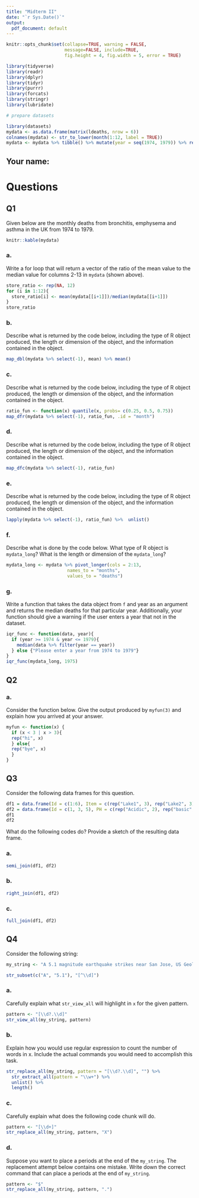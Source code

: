 ```yaml
---
title: "Midterm II"
date: "`r Sys.Date()`"
output:
  pdf_document: default
---
```



```r
knitr::opts_chunk$set(collapse=TRUE, warning = FALSE, 
                      message=FALSE, include=TRUE, 
                      fig.height = 4, fig.width = 5, error = TRUE)

library(tidyverse)
library(readr)
library(dplyr)
library(tidyr)
library(purrr)
library(forcats)
library(stringr)
library(lubridate)

# prepare datasets

library(datasets)
mydata <- as.data.frame(matrix(ldeaths, nrow = 6))
colnames(mydata) <- str_to_lower(month(1:12, label = TRUE))
mydata <- mydata %>% tibble() %>% mutate(year = seq(1974, 1979)) %>% relocate(year, .before = jan)
```


## Your name: 

\vspace*{1in}

# Questions



## Q1 

Given below are the monthly deaths from bronchitis, emphysema and asthma in the UK from 1974 to 1979.

```r
knitr::kable(mydata)
```


### a. 

Write a for loop that will return a vector of the ratio of the mean value to the median value for columns 2-13 in `mydata` (shown above).


```r
store_ratio <- rep(NA, 12)
for (i in 1:12){
  store_ratio[i] <- mean(mydata[[i+1]])/median(mydata[[i+1]])
}
store_ratio
```


### b.  

Describe what is returned by the code below, including the type of R object produced, the length or dimension of the object, and the information contained in the object.

```r
map_dbl(mydata %>% select(-1), mean) %>% mean()
```


### c. 

Describe what is returned by the code below, including the type of R object produced, the length or dimension of the object, and the information contained in the object.


```r
ratio_fun <- function(x) quantile(x, probs= c(0.25, 0.5, 0.75))
map_dfr(mydata %>% select(-1), ratio_fun, .id = "month")
```


### d. 

Describe what is returned by the code below, including the type of R object produced, the length or dimension of the object, and the information contained in the object.

```r
map_dfc(mydata %>% select(-1), ratio_fun)
```


### e. 

Describe what is returned by the code below, including the type of R object produced, the length or dimension of the object, and the information contained in the object.

```r
lapply(mydata %>% select(-1), ratio_fun) %>%  unlist()
```


### f.  

Describe what is done by the code below. What type of R object is `mydata_long`? What is the length or dimension of the `mydata_long`? 


```r
mydata_long <- mydata %>% pivot_longer(cols = 2:13,
                       names_to = "months",
                       values_to = "deaths") 
```



### g. 

Write a function that takes the data object from `f` and year as an argument and returns the median deaths for that particular year. Additionally, your function should give a warning if the user enters a year that  not in the dataset. 


```r
iqr_func <- function(data, year){
  if (year >= 1974 & year <= 1979){
    median(data %>% filter(year == year))
  } else {"Please enter a year from 1974 to 1979"}
}
iqr_func(mydata_long, 1975)
```



## Q2

### a. 

Consider the function below. Give the output produced by `myfun(3)` and explain how you arrived at your answer.

```r
myfun <- function(x) {
  if (x < 3 | x > 3){
  rep("hi", x)
  } else{
  rep("bye", x)
  }
}
```



## Q3 

Consider the following data frames for this question.

```r
df1 = data.frame(Id = c(1:6), Item = c(rep("Lake1", 3), rep("Lake2", 3)))
df2 = data.frame(Id = c(1, 3, 5), PH = c(rep("Acidic", 2), rep("basic", 1)))
df1
df2
```

What do the following codes do? Provide a sketch of the resulting data frame.

### a.


```r
semi_join(df1, df2)
```


### b.


```r
right_join(df1, df2)
```


### c.


```r
full_join(df1, df2)
```



## Q4

Consider the following string:

```r
my_string <- "A 5.1 magnitude earthquake strikes near San Jose, US Geological Survey 10 reports"
```


```r
str_subset(c("A", "5.1"), "[^\\d]")
```


### a.

Carefully explain what `str_view_all` will highlight in `x` for the given pattern.


```r
pattern <- "[\\d?.\\d]"
str_view_all(my_string, pattern)
```


### b.

Explain how you would use regular expression to count the number of words in x. Include the actual commands you would need to accomplish this task.

```r
str_replace_all(my_string, pattern = "[\\d?.\\d]", "") %>% 
  str_extract_all(pattern = "\\w+") %>%  
  unlist() %>%  
  length()
```


### c. 

Carefully explain what does the following code chunk will do.

```r
pattern <- "[\\d+]"
str_replace_all(my_string, pattern, "X")
```


### d.

Suppose you want to place a periods at the end of the `my_string`. The replacement attempt below contains one mistake. Write down the correct command that can place a periods at the end of `my_string`.

```r
pattern <- "$"
str_replace_all(my_string, pattern, ".")
```





